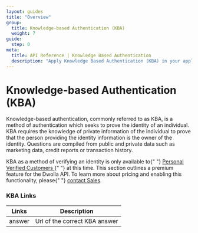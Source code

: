 ```yaml
---
layout: guides
title: "Overview"
group:
  title: Knowledge-based Authentication (KBA)
  weight: 7
guide:
  step: 0
meta:
  title: API Reference | Knowledge Based Authentication
  description: "Apply Knowledge Based Authentication (KBA) in your application to verify the identity of a Personal Verified Customer."
---
```


# Knowledge-based Authentication (KBA)

Knowledge-based authentication, commonly referred to as KBA, is a method of authentication which seeks to prove the identity of an individual. KBA requires the knowledge of private information of the individual to prove that the person providing the identity information is the owner of the identity. Questions are compiled from public and private data such as marketing data, credit reports or transaction history.

<AlertBar variation="warning">
  KBA as a method of verifying an identity is only available to{" "}
  <a href="/concepts/customer-types#verified-customer">
    Personal Verified Customers
  </a>{" "}
  at this time. This section outlines a premium feature for the Dwolla API. To
  learn more about pricing and enabling this functionality, please{" "}
  <a href="hhttps://www.dwolla.com/contact?b=apidocs">contact Sales</a>.
</AlertBar>

### KBA Links

| Links  | Description                   |
| ------ | ----------------------------- |
| answer | Url of the correct KBA answer |
